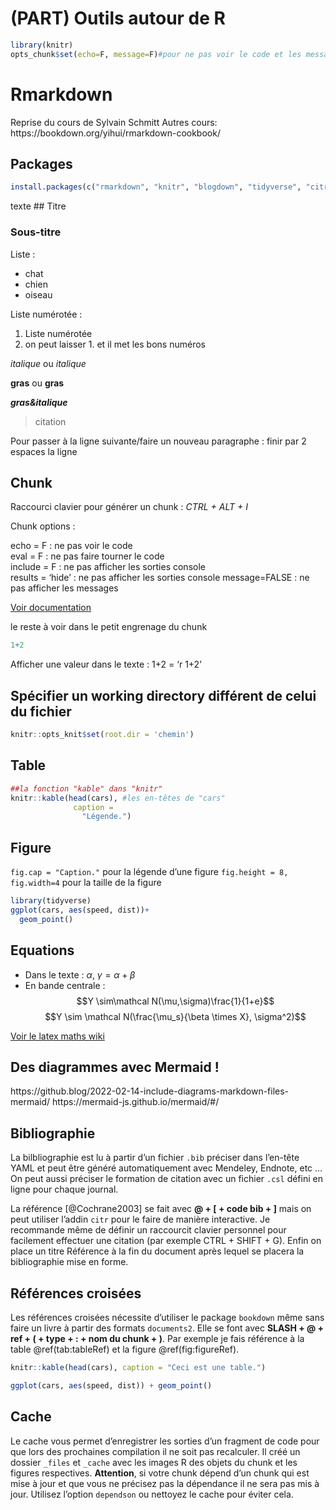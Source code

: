 # (PART) Outils autour de R {-}

```r
library(knitr)
opts_chunk$set(echo=F, message=F)#pour ne pas voir le code et les message pour tout le document
```

# Rmarkdown

Reprise du cours de Sylvain Schmitt
Autres cours:  
https://bookdown.org/yihui/rmarkdown-cookbook/  

## Packages
```r
install.packages(c("rmarkdown", "knitr", "blogdown", "tidyverse", "citr"))
```

texte
## Titre


### Sous-titre

Liste :

* chat
+ chien
- oiseau

Liste numérotée :

1. Liste numérotée
1. on peut laisser 1. et il met les bons numéros

*italique* ou _italique_

**gras** ou __gras__

_**gras&italique**_

> citation

<!--commentaire -->

Pour passer à la ligne suivante/faire un nouveau paragraphe : finir par 2 espaces la ligne  

## Chunk  

Raccourci clavier pour générer un chunk : *CTRL + ALT + I*  

Chunk options :

echo = F : ne pas voir le code  
eval = F : ne pas faire tourner le code  
include = F : ne pas afficher les sorties console  
results = 'hide' : ne pas afficher les sorties console
message=FALSE  : ne pas afficher les messages

[Voir documentation](https://yihui.org/knitr/options/)  


le reste à voir dans le petit engrenage du chunk  
```r
1+2
```

Afficher une valeur dans le texte :
1+2 = 'r 1+2'

## Spécifier un working directory différent de celui du fichier
```r
knitr::opts_knit$set(root.dir = 'chemin')
```


## Table

```r
##la fonction "kable" dans "knitr"
knitr::kable(head(cars), #les en-têtes de "cars"
              caption = 
                "Légende.")
```


## Figure 

`fig.cap = "Caption."` pour la légende d'une figure
`fig.height = 8, fig.width=4` pour la taille de la figure


```r
library(tidyverse)
ggplot(cars, aes(speed, dist))+
  geom_point()
```

## Equations

+ Dans le texte : $\alpha$, $\gamma = \alpha + \beta$
+ En bande centrale :
$$Y \sim\mathcal N(\mu,\sigma)\frac{1}{1+e}$$
$$Y \sim \mathcal N(\frac{\mu_s}{\beta \times X}, \sigma^2)$$

[Voir le latex maths wiki](https://en.wikibooks.org/wiki/LaTeX/Mathematics)

## Des diagrammes avec Mermaid !
https://github.blog/2022-02-14-include-diagrams-markdown-files-mermaid/
https://mermaid-js.github.io/mermaid/#/

## Bibliographie

La bilbliographie est lu à partir d'un fichier `.bib` préciser dans l'en-tête YAML et peut être généré automatiquement avec Mendeley, Endnote, etc ...  
On peut aussi préciser le formation de citation avec un fichier `.csl` défini en ligne pour chaque journal.  

La référence [@Cochrane2003] se fait avec **@ + [ + code bib + ]** mais on peut utiliser l'addin `citr` pour le faire de manière interactive. Je recommande même de définir un raccourcit clavier personnel pour facilement effectuer une citation (par exemple CTRL + SHIFT + G). Enfin on place un titre Référence à la fin du document après lequel se placera la bibliographie mise en forme.

## Références croisées

Les références croisées nécessite d'utiliser le package `bookdown` même sans faire un livre à partir des formats `documents2`. Elle se font avec **SLASH + @ + ref + ( + type + : + nom du chunk + )**. Par exemple je fais référence à la table \@ref(tab:tableRef) et la figure \@ref(fig:figureRef).

```r
knitr::kable(head(cars), caption = "Ceci est une table.")
```

```r
ggplot(cars, aes(speed, dist)) + geom_point()
```

## Cache

Le cache vous permet d'enregistrer les sorties d'un fragment de code pour que lors des prochaines compilation il ne soit pas recalculer. Il créé un dossier `_files`  et `_cache` avec les images R des objets du chunk et les figures respectives. **Attention**, si votre chunk dépend d'un chunk qui est mise à jour et que vous ne précisez pas la dépendance il ne sera pas mis à jour. Utilisez l'option `dependson` ou nettoyez le cache pour éviter cela.

```r
```



